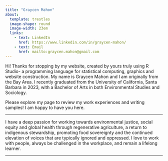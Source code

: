 ```yaml
---
title: "Graycen Mahon"
about: 
  template: trestles
  image-shape: round
  image-width: 23em
  links:
    - text: LinkedIn
      href: https://www.linkedin.com/in/graycen-mahon/ 
    - text: Email
      href: mailto:graycen.mahon@gmail.com
---
```


Hi! Thanks for stopping by my website, created by yours truly using R Studio- a programming language for statistical computing, graphics and website construction. My name is Graycen Mahon and I am originally from the Bay Area. I recently graduated from the University of California, Santa Barbara in 2023, with a Bachelor of Arts in both Environmental Studies and Sociology.

Please explore my page to review my work experiences and writing samples! I am happy to have you here.

------------------------------------------------------------------------

I have a deep passion for working towards environmental justice, social equity and global health through regenerative agriculture, a return to indigenous stewardship, promoting food sovereignty and the continued elevation of voices that are typically ignored and oppressed. I love to work with people, always be challenged in the workplace, and remain a lifelong learner.

------------------------------------------------------------------------

